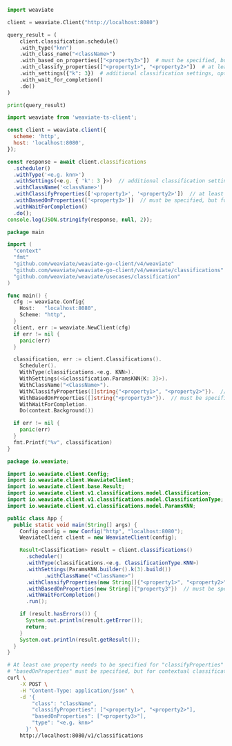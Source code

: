 
<Tabs groupId="languages">
<TabItem value="py" label="Python Client v4">

<PythonV4Classification/>

</TabItem>
<TabItem value="py3" label="Python Client v3">

```python
import weaviate

client = weaviate.Client("http://localhost:8080")

query_result = (
    client.classification.schedule()
    .with_type("knn")
    .with_class_name("<className>")
    .with_based_on_properties(["<property3>"])  # must be specified, but for contextual classifications the current implementation takes the whole vector of the class (objects) into account
    .with_classify_properties(["<property1>", "<property2>"])  # at least one property must be specified
    .with_settings({"k": 3})  # additional classification settings, optional for KNN
    .with_wait_for_completion()
    .do()
)

print(query_result)
```

</TabItem>
<TabItem value="js" label="JavaScript/TypeScript">

```js
import weaviate from 'weaviate-ts-client';

const client = weaviate.client({
  scheme: 'http',
  host: 'localhost:8080',
});

const response = await client.classifications
  .scheduler()
  .withType('<e.g. knn>')
  .withSettings(<e.g. { 'k': 3 }>)  // additional classification settings, optional for KNN
  .withClassName('<className>')
  .withClassifyProperties(['<property1>', '<property2>'])  // at least one property must be specified
  .withBasedOnProperties(['<property3>'])  // must be specified, but for contextual classifications the current implementation takes the whole vector of the class (objects) into account
  .withWaitForCompletion()
  .do();
console.log(JSON.stringify(response, null, 2));
```

</TabItem>
<TabItem value="go" label="Go">

```go
package main

import (
  "context"
  "fmt"
  "github.com/weaviate/weaviate-go-client/v4/weaviate"
  "github.com/weaviate/weaviate-go-client/v4/weaviate/classifications"
  "github.com/weaviate/weaviate/usecases/classification"
)

func main() {
  cfg := weaviate.Config{
    Host:   "localhost:8080",
    Scheme: "http",
  }
  client, err := weaviate.NewClient(cfg)
  if err != nil {
    panic(err)
  }

  classification, err := client.Classifications().
    Scheduler().
    WithType(classifications.<e.g. KNN>).
    WithSettings(<&classification.ParamsKNN{K: 3}>).
    WithClassName("<ClassName>").
    WithClassifyProperties([]string{"<property1>", "<property2>"}).  // at least one property must be specified
    WithBasedOnProperties([]string{"<property3>"}).  // must be specified, but for contextual classifications the current implementation takes the whole vector of the class (objects) into account
    WithWaitForCompletion.
    Do(context.Background())

  if err != nil {
    panic(err)
  }
  fmt.Printf("%v", classification)
}
```

</TabItem>
<TabItem value="java" label="Java">

```java
package io.weaviate;

import io.weaviate.client.Config;
import io.weaviate.client.WeaviateClient;
import io.weaviate.client.base.Result;
import io.weaviate.client.v1.classifications.model.Classification;
import io.weaviate.client.v1.classifications.model.ClassificationType;
import io.weaviate.client.v1.classifications.model.ParamsKNN;

public class App {
  public static void main(String[] args) {
    Config config = new Config("http", "localhost:8080");
    WeaviateClient client = new WeaviateClient(config);

    Result<Classification> result = client.classifications()
      .scheduler()
      .withType(classifications.<e.g. ClassificationType.KNN>)
      .withSettings(ParamsKNN.builder().k(3).build())
            .withClassName("<ClassName>")
      .withClassifyProperties(new String[]{"<property1>", "<property2>"})  // at least one property must be specified
      .withBasedOnProperties(new String[]{"property3"})  // must be specified, but for contextual classifications the current implementation takes the whole vector of the class (objects) into account
      .withWaitForCompletion()
      .run();

    if (result.hasErrors()) {
      System.out.println(result.getError());
      return;
    }
    System.out.println(result.getResult());
  }
}
```

</TabItem>
<TabItem value="curl" label="Curl">

```bash
# At least one property needs to be specified for "classifyProperties"
# "basedOnProperties" must be specified, but for contextual classifications the current implementation takes the whole vector of the class (objects) into account
curl \
    -X POST \
    -H "Content-Type: application/json" \
    -d '{
        "class": "className",
        "classifyProperties": ["<property1>", "<property2>"],
        "basedOnProperties": ["<property3>"],
        "type": "<e.g. knn>"
      }' \
    http://localhost:8080/v1/classifications
```

</TabItem>
</Tabs>
